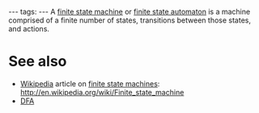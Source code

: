 ---
tags:
---
A [[finite state machine]] or [[finite state automaton]] is a machine comprised of a finite number of states, transitions between those states, and actions.

= See also =

* [[Wikipedia]] article on [[finite state machines]]: http://en.wikipedia.org/wiki/Finite_state_machine
* [[DFA]]
